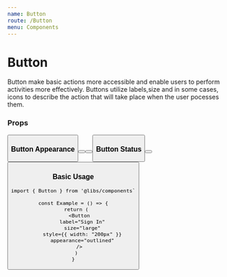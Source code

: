 ```yaml
---
name: Button
route: /Button
menu: Components
---
```



# Button

Button make basic actions more accessible and enable users to perform activities more effectively. Buttons utilize labels,size and in some cases, icons to describe the action that will take place when the user pocesses them.

### Props

<Props of={Button} table />

<Playground>
  <Button label="Sign In" size="large" />
</Playground>

### Button Appearance

<Playground>
  <Button label="Sign In" size="large" appearance="filled" />
  <Button
    label="Sign In"
    appearance="outlined"
    style={{ marginTop: 10 }}
  />
  <Button
    label="Sign In"
    appearance="text"
    style={{ marginTop: 10 }}
  />
</Playground>

### Button Status

<Playground>
  <Button label="Sign In" status="inactive" />
  <Button
    label="Sign In"
    status="active"
    style={{ marginTop: 10 }}
  />
</Playground>

### Basic Usage

```
import { Button } from '@libs/components`

const Example = () => {
  return (
    <Button
      label="Sign In"
      size="large"
      style={{ width: "200px" }}
      appearance="outlined"
    />
  )
}
```
